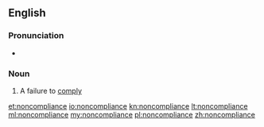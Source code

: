 ==English==

===Pronunciation===
* {{rhymes|aɪəns|lang=en}}

===Noun===
{{en-noun}}

# A failure to [[comply]]

[[et:noncompliance]]
[[io:noncompliance]]
[[kn:noncompliance]]
[[lt:noncompliance]]
[[ml:noncompliance]]
[[my:noncompliance]]
[[pl:noncompliance]]
[[zh:noncompliance]]